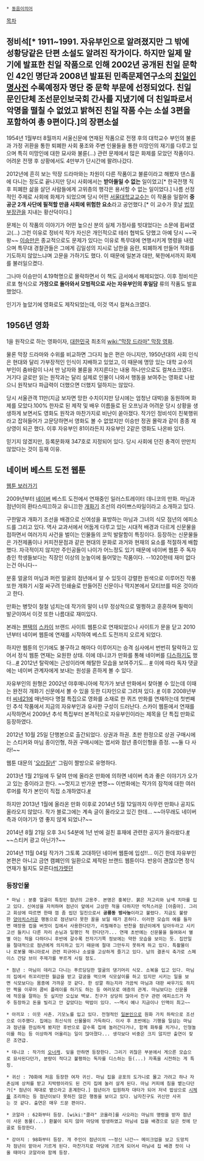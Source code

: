  * [[동음이의어]]

[[목차]]

== 정비석[* 1911~1991. 자유부인으로 알려졌지만 그 밖에 성황당같은 단편 소설도 알려진 작가이다. 하지만 일제 말기에 발표한 친일 작품으로 인해 2002년 공개된 친일 문학인 42인 명단과 2008년 발표된 민족문제연구소의 [[친일인명사전]] 수록예정자 명단 중 문학 부문에 선정되었다. 친일 문인단체 조선문인보국회 간사를 지냈기에 더 친일파로서 악명을 떨칠 수 없었고 밝혀진 친일 작품 수는 소설 3편을 포함하여 총 9편이다.]의 장편소설 ==
1954년 1월부터 8월까지 서울신문에 연재된 작품으로 전쟁 후의 대학교수 부인의 불륜과 가정 귀환을 통한 퇴폐한 사회 풍조와 주변 인물들을 통한 미망인의 재기를 다루고 있으며 특히 미망인에 대한 묘사와 불륜(...) 관련 문제에서 많은 화제를 모았던 작품이다.어려운 전쟁 후 상황에서도 4만부가 단시간에 팔려나갔다.

2012년에 흔히 보는 막장 드라마와는 차원이 다른 작품이고 불륜이라고 해봤자 댄스홀에 다니는 정도로 끝나지만 당시 사회에서는 '''받아들일 수 없는''' 일이었고[* 한국전쟁 직후 피폐한 삶을 살던 사람들에게 고위층의 행각은 용서할 수 없는 일이었다.] 나름 선정적인 주제로 사회에 화제가 되었으며 당시 어떤 [[서울대학교]][[교수]]는 이 작품을 일컬어 '''중공군 2개 사단에 필적할 만큼 사회에 위험한 요소'''라고 공언했다.[* 이 교수가 훗날 [[법무부]]장관을 지내는 황산덕이다.] 

문제는 이 작품의 이야기가 어떤 높으신 분의 실제 가정사를 빗대었다는 소문에 휩싸였고(...) 그런 이유로 정비석 작가 자신은 개인적으로 테러 협박도 당했고 아예 당시 ~~국왕~~ [[이승만]]은 종교적으로도 문제가 있다는 이유로 특무대에 연행시키게 명령을 내렸으며 특무대 경찰관들은 그에게 김일성의 지시로 남한을 음란, 퇴폐하게 만들어 적화를 기도하지 않았느냐며 고문을 가하기도 했다. 이 때문에 일본과 대만, 북한에서까지 화제를 불러일으켰다.

그나마 이승만이 4.19혁명으로 몰락하면서 이 책도 금서에서 해제되었다.  이후 정비석은 르포 형식으로 '''가정으로 돌아와서 모범적으로 사는 자유부인의 후일담''' 류의 작품도 발표했었다.

인기가 높았기에 영화로도 제작되었는데, 이것 역시 컬쳐쇼크였다. 

== 1956년 영화 ==
1을 원작으로 하는 영화이자, [[대한민국]] 최초의 [[wiki:"막장 드라마" 막장 영화]].

물론 막장 드라마와 수위를 비교하면 그다지 높은 편은 아니지만, 1950년대의 사회 인식은 현대와 달리 가부장적인 인식이 지배하고 있었고, 이 때문에 명망 있는 대학 교수의 부인이 춤바람이 나서 딴 남자와 불륜을 저지른다는 내용 하나만으로도 컬쳐쇼크였다. 거기다 글로만 읽는 원작과는 달리 실제로 인물이 나와서 행동을 보여주는 영화로 나왔으니 원작보다 파급력이 더했으면 더했지 덜하지는 않았다. 

당시 서울관객 11만(지금 보자면 망한 수치이지만 당시에는 엄청난 대박)을 동원하며 화제를 모았다.100% 한자로 된 제작 및 배우 이름들로 된 오프닝과 어려운 당시 상황을 생생하게 보면서도 영화도 원작과 마찬가지로 비난이 쏟아졌다. 작가인 정비석이 친북행위라고 잡혀들어가 고문당하면서 영화도 볼 수 없었지만 이승만 정권 몰락과 같이 종종 재상영이 되곤 했다.  이후 자유부인 81이라든지 자유부인 2같은 영화도 나온바 있다.

믿기지 않겠지만, 등록문화재 347호로 지정되어 있다. 당시 사회에 던진 충격이 만만치 않았다는 것이 등재 이유. 

== 네이버 베스트 도전 웹툰 ==
[http://comic.naver.com/bestChallenge/list.nhn?titleId=84762 웹툰 보러가기]

2009년부터 [[네이버]] 베스트 도전에서 연재중인 일러스트레이터 데니코의 만화. 마님과 점년이의 환타스띠끄하고 유니끄한 [[개화기]] 조선의 라이쁘스따일이라고 소개하고 있다.

구한말과 개화기 조선을 배경으로 신여성을 표방하는 마님과 그녀의 식모 점년의 에피소드를 그리고 있다. 역사 교과서에서 어둡게 다루고 있는 시대적 배경과 다르게 신문물을 접하면서 여러가지 사건을 벌이는 인물들의 코믹 발랄함이 특징이다. 등장하는 신문물들은 가전제품이나 커피전문점과 같은 현대의 문화로 과거와 현재의 요소를 적절하게 배합했다. 자극적이지 않지만 주인공들이 나이가 어느정도 있기 때문에 네이버 웹툰 주 독자층인 학생들보다는 직장인 이상의 눈높이에 들어맞는 작품이다. --1020한테 재미 없다는건 아니다--

분홍 얼굴의 마님과 퍼런 얼굴의 점년에서 알 수 있듯이 강렬한 원색으로 이루어진 작풍 또한 개화기 시절 싸구려 인쇄술로 만들어진 신문이나 딱지본에서 모티브를 따온 것이라고 한다.

만화는 병맛이 철철 넘치는데 작가의 말이 너무 정상적으로 멀쩡하고 훈훈하며 필력이 발군이여서 이것 또한 나름대로 재미있다.

본래는 [[팬택]]의 [[스카이]] 브랜드 사이트 웹툰으로 연재되었으나 사이트가 문을 닫고 2010년부터 네이버 웹툰에 연재를 시작하여 베스트 도전까지 오르게 되었다.

하지만 웹툰의 인기에도 불구하고 해마다 이루어지는 승격 심사에서 번번히 탈락하고 있어서 정식 웹툰 연재는 요원한 상태. 이에 데니코가 만화를 통해 네이버를 [[디스]]하기도 했다...[http://comic.naver.com/bestChallenge/detail.nhn?titleId=84762&no=46 #] 2012년 탈락에는 근성이라며 해탈한 모습을 보여주기도... [http://comic.naver.com/bestChallenge/detail.nhn?titleId=84762&seq=125 #] 이에 따라 독자 댓글에는 네이버 관계자에게 보내는 원성을 흔하게 볼 수 있다.

자유부인의 원형은 2002년 야후매니아에 작가가 보낸 만화에서 찾아볼 수 있는데 이때는 완전히 개화기 신문에서 볼 수 있을 듯한 디자인으로 그려져 있다. [http://blog.naver.com/denico/40058136607 #] 이후 2008년부터 [[씨네21]]에 매년마다 명절 특집으로 영화를 소재로 한 퀴즈 만화를 연재하는데 첫번째인 추석 작품에서 지금의 자유부인과 유사한 구성이 드러난다. 스카이 웹툰에서 연재를 시작하면서 2009년 추석 특집부터 본격적으로 자유부인이라는 제목을 단 특집 만화로 등장하였다.

2012년 10월 25일 단행본으로 출간되었다. 상권과 하권. 초판 한정으로 상권 구매시에는 스티커와 마님 종이인형, 하권 구매시에는 엽서와 점년 종이인형을 증정. ~~둘 다 사라!~~

웹툰 대문의 '[[오라질년]]' 그림이 짤방으로 유명하다.

2013년 1월 21일에 두 달여 만에 올라온 만화에 의하면 네이버 측과 좋은 이야기가 오가고 있는 중이라고 한다. ~~멋지고 반가운 변명~~ 이번화에는 작가의 잠적에 대한 여러 루머를 작가 본인이 직접 소개하였다.[http://comic.naver.com/bestChallenge/detail.nhn?titleId=84762&no=155 #]

하지만 2013년 1월에 올라온 만화 이후로 2014년 5월 12일까지 아무런 만화나 공지도 올라오지 않았다. 작가 블로그에는 계속 글이 올라오고 있긴 한데... ~~아무래도 네이버 측과 이야기가 영 좋지 않게 되었나?~~

2014년 8월 21일 오후 3시 54분에 1년 반에 걸친 휴재에 관련한 공지가 올라왔다.[http://comic.naver.com/bestChallenge/detail.nhn?titleId=84762&no=156 #] ~~스티커 광고 아닌가?~~

2014년 11월 04일 작가가 그토록 고대하던 네이버 웹툰에 입성!!... 이긴 한데 자유부인 본편은 아니고 금연 캠폐인의 일환으로 제작된 브랜드 웹툰이다. 반응이 괜찮으면 정식 연재가 될지도 모른다[http://comic.naver.com/webtoon/list.nhn?titleId=639516&weekday=tue 씌가렛뎐]

=== 등장인물 ===
 * 마님 : 분홍 얼굴이 특징인 점년의 고용주. 본명은 홍복단. 붉은 저고리와 남색 치마를 입고 있다. 신여성을 자처하며 점년이 앞에서 고상한 척을 다하지만 억척스러운 [아줌마]. 그리고 회상에 따르면 한때 껌 좀 씹던 일진으로서 '''공릉동 방사능'''이라고 불렸다. 지금도 불량한 [[양아치]]스러운 행동으로 점년보다 못한 꼴을 보일 때가 흔하다. 이러한 모습의 예를 들자면 매장용 컵을 버젓이 집에서 사용한다던가, 리필해주는 반찬을 점년이에게 담아두라고 시키고선 들키니 다른 자리 손님과 일행인 척 한다던가... 연재 초반에는 신문물을 들여와서 별별 아는 척을 다하더니 후반에 갈수록 전자기기쪽 정보에는 약한 모습을 보이는 듯. 집안일을 절대적으로 점년에게 의지하고 있기 때문에 절대 그만두지 못하게 하고 있다. 특촬물이나 로봇물 매니아로서 관련 피규어나 소설을 고상하게 즐기고 있다. 남의 결혼식 축가로 스페이스 간담 브이 주제가를 부르게 시킬 정도.

 * 점년 : 마님이 데리고 다니는 푸르딩딩한 얼굴의 댕기머리 식모. 소복을 입고 있다. 마님의 집에서 쥐꼬리만한 월급을 받고 갈굼을 먹으며 식모살이를 하고 있지만 시키는 일을 보면 식모보다는 몸종에 가까운 것 같다. 한 성깔 하는지라 가끔씩 마님과 대판 싸우기도 하지만 짝을 이루어 콤비 플레이를 하기도 하는 등 여러모로 애증의 관계. 마님보다는 신문물에 적응을 잘하는 듯 싶지만 오십보 백보. 친구가 상당히 많아서 친구 관련 에피소드가 자주 등장하고 돈을 빌리고 안 갚았다는 떡밥이 있다. ~~역시 예나 지금이나 인맥이 최고~~

 * 아끼꼬 : 이웃 사촌. 기모노를 입고 있다. 전형적인 [[일본인]]으로 원화 가치 하락으로 조선으로 이주했다. 집에는 최신식의 신물물이 가득하다. 이사 후 초반에는 기행을 일삼는 마님과 점년을 한심하게 봤지만 후반으로 갈수록 집에 놀러간다거나, 함께 화투를 치거나, 인형놀이를 하는 등 이상하게 어울리는 일이 많아졌다... 생각보다 비중은 크지 않지만 출연이 잦은 조연급.

 * 데니코 : 작가의 [[오너캐]]. 잊을 만하면 등장한다. 그리기 귀찮은 부분에서 게으른 모습으로 묘사된다던가, 분량이 적다고 불평하는 독자를 디스하는 등(...) 자폭을 시전하는 게 특징.

 * 귀신 : 70화에 처음 등장한 여자 귀신. 마님 집을 공포의 도가니로 몰고 가려고 하나 자존심에 상처를 받고 지박령이라도 된 건지 집에 눌러 살게 된다. 마님 커피에 침을 뱉는다던가[* 점년이 제대로 뱉으라고 훈계한다.] 점년이가 입원하자 대타가 되어 저녁 밥상으로 [[시체]]를 조리하는 등 점년이보다 못하진 않은 행동을 보이고 있다. 남자친구도 귀신만 사귀는 것 같다. 출연은 매우 드문 편이다.

 * 코알라 : 62화부터 등장. [wiki:"콜라" 코올라]를 사오라는 마님의 명령을 받자 점년이 사온 동물(...) 환불이 되지 않아 마당에 방생하였고 마님네 집을 배경으로 담은 컷에 단골로 등장한다.

 * 강아지 : 98화부터 등장. 개 주인이 점년이의 ~~정신 나간~~ 메이크업을 보고 도망치자 점년이 맡아서 기르게 된다. 마찬가지로 마당에 기르게 되어서 마님네 집 배경 컷이 나올 때마다 코알라와 함께 등장.
